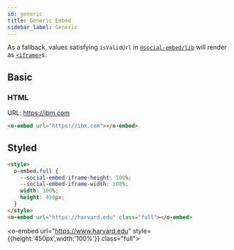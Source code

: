 ```yaml
---
id: generic
title: Generic Embed
sidebar_label: Generic
---
```


As a fallback, values satisfying `isValidUrl` in [`@social-embed/lib`] will render as [`<iframe>`]s.

[`@social-embed/lib`]: ../../lib/index.mdx
[`<iframe>`]: https://developer.mozilla.org/en-US/docs/Web/HTML/Element/iframe

## Basic

### HTML

URL: https://ibm.com

```html
<o-embed url="https://ibm.com"></o-embed>
```

<o-embed url="https://ibm.com"></o-embed>

## Styled

```html
<style>
  o-embed.full {
    --social-embed-iframe-height: 100%;
    --social-embed-iframe-width: 100%;
    width: 100%;
    height: 450px;
  }
</style>
<o-embed url="https://harvard.edu" class="full"></o-embed>
```

<o-embed url="https://www.harvard.edu" style={{height:'450px',width:'100%'}} class="full"></o-embed>
